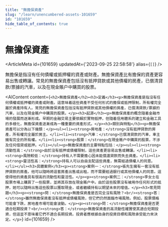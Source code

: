```yaml
---
title: "無擔保資產"
slug: "/learn/unencumbered-assets-101659"
id: "101659"
hide_table_of_contents: true
---
```



# 無擔保資產

<ArticleMeta id={101659} updatedAt={'2023-09-25 22:58:58'} alias={`[]`} />
<div className='border-solid border-b border-t-0 my-4 border-[var(--ifm-color-gray-300)]' />

無擔保是指沒有任何債權或抵押權的資產或財產。無擔保資產比有擔保的資產更容易出售或轉讓。常見的無擔保資產包括沒有抵押貸款或其他債權的房產，已償清貸款/票據的汽車，以及在現金賬户中購買的股票。

<AIContent content={`<h2>無擔保資產</h2><h3>定義</h3><p>無擔保資產是指沒有任何債權或抵押權的資產或財產。這意味着這些資產不受任何形式的擔保或抵押限制，所有權完全屬於資產持有人。常見的無擔保資產包括沒有抵押貸款或其他債權的房產，已償清貸款/票據的汽車，以及在現金賬户中購買的股票。</p><h3>起源</h3><p>無擔保資產的概念隨着金融市場的發展而逐漸形成。早期的金融交易主要依賴於實物抵押，但隨着信用體系的建立和金融工具的多樣化，無擔保資產逐漸成為一種重要的資產形式。</p><h3>類別與特點</h3><p>無擔保資產可以分為以下幾類：</p><ul><li><strong>房地產：</strong>沒有抵押貸款的房產，所有權完全屬於房主。</li><li><strong>汽車：</strong>已償清貸款的汽車，車主擁有完全的所有權。</li><li><strong>股票：</strong>在現金賬户中購買的股票，不涉及任何借貸或抵押。</li></ul><p>無擔保資產的主要特點包括：</p><ul><li><strong>流動性高：</strong>由於沒有抵押或債權限制，這些資產更容易出售或轉讓。</li><li><strong>風險較低：</strong>持有人不需要擔心因未能償還貸款而失去資產。</li><li><strong>靈活性高：</strong>持有人可以自由支配這些資產，無需經過債權人的同意。</li></ul><h3>具體案例</h3><p><strong>案例一：</strong>張先生擁有一套沒有抵押貸款的房產。他可以隨時將這套房產出售或出租，而不需要經過銀行或其他債權人的同意。這使得他的資產具有很高的流動性和靈活性。</p><p><strong>案例二：</strong>李女士在股票市場上購買了一些股票，並將其存放在現金賬户中。由於這些股票沒有被用作任何形式的抵押，她可以隨時出售這些股票以獲取現金，或者繼續持有以期望未來的增值。</p><h3>常見問題</h3><p><strong>問：</strong>無擔保資產是否完全沒有風險？<br/><strong>答：</strong>雖然無擔保資產沒有抵押或債權風險，但它們仍然面臨市場風險。例如，股票價格可能會下跌，房地產市場可能會波動。</p><p><strong>問：</strong>無擔保資產是否更適合短期投資？<br/><strong>答：</strong>無擔保資產的高流動性確實使其適合短期投資，但這並不意味着它們不適合長期投資。投資者應根據自身的投資目標和風險承受能力來決定。</p>`} id={101659} />
